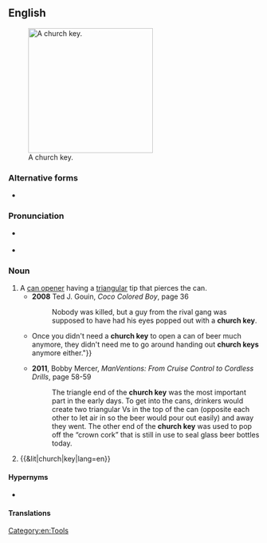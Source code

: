 {{also|churchkey}}

==English==
{{was wotd|2011|December|4}}
{{wikipedia}}
[[Image:Churchkey01.jpg|thumb|250px|A church key.]]

===Alternative forms===
* {{l|en|churchkey}}

===Pronunciation===
* {{a|UK}} {{IPA|/ˈtʃəːtʃ.ki/|lang=en}}
* {{a|US}} {{IPA|/ˈtʃɝtʃ.ki/|lang=en}}

===Noun===
{{en-noun}}

# A [[can opener]] having a [[triangular]] tip that pierces the can.
#* '''2008''' Ted J. Gouin, ''Coco Colored Boy'', page 36
#*: Nobody was killed, but a guy from the rival gang was supposed to have had his eyes popped out with a '''church key'''.
#* {{quote-text|year=2009|author=Jim Lehrer|title=Eureka: A Novel|page=81|passage="{{...}}Once you didn't need a '''church key''' to open a can of beer much anymore, they didn't need me to go around handing out '''church keys''' anymore either."}}
#* '''2011''', Bobby Mercer, ''ManVentions: From Cruise Control to Cordless Drills'', page 58-59
#*: The triangle end of the '''church key''' was the most important part in the early days. To get into the cans, drinkers would create two triangular Vs in the top of the can (opposite each other to let air in so the beer would pour out easily) and away they went. The other end of the '''church key''' was used to pop off the “crown cork” that is still in use to seal glass beer bottles today.
# {{&lit|church|key|lang=en}}

====Hypernyms====
* {{l|en|can opener}}

====Translations====
{{trans-top|can opener having a triangular tip that pierces the can}}
{{trans-mid}}
{{trans-bottom}}

[[Category:en:Tools]]